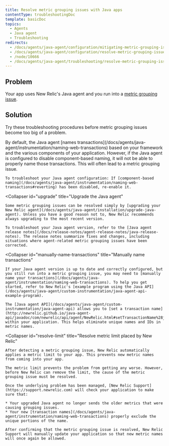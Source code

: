```yaml
---
title: Resolve metric grouping issues with Java apps
contentType: troubleshootingDoc
template: basicDoc
topics:
  - Agents
  - Java agent
  - Troubleshooting
redirects:
  - /docs/agents/java-agent/configuration/mitigating-metric-grouping-issues-java
  - /docs/agents/java-agent/configuration/resolve-metric-grouping-issues-java
  - /node/10666
  - /docs/agents/java-agent/troubleshooting/resolve-metric-grouping-issues-java
---
```


## Problem

Your app uses New Relic's Java agent and you run into a [metric grouping issue](/docs/agents/manage-apm-agents/troubleshooting/metric-grouping-issues).

## Solution

Try these troubleshooting procedures before metric grouping issues become too big of a problem.

<CollapserGroup>
  <Collapser
    id="reconfigure-java"
    title="Make sure component-based naming is enabled"
  >
    By default, the Java agent [names transactions](/docs/agents/java-agent/instrumentation/naming-web-transactions) based on your framework and the various components of your application. However, if the Java agent is configured to disable component-based naming, it will not be able to properly name those transactions. This will often lead to a metric grouping issue.

    To troubleshoot your Java agent configuration: If [component-based naming](/docs/agents/java-agent/instrumentation/naming-web-transactions#reverting) has been disabled, re-enable it.
  </Collapser>

  <Collapser
    id="upgrade"
    title="Upgrade the Java agent"
  >
    Some metric grouping issues can be resolved simply by [upgrading your New Relic agent](/docs/agents/java-agent/installation/upgrade-java-agent). Unless you have a good reason not to, New Relic recommends always upgrading to the most recent version.

    To troubleshoot your Java agent version, refer to the [Java agent release notes](/docs/release-notes/agent-release-notes/java-release-notes). The release notes summarize fixes and changes, including situations where agent-related metric grouping issues have been corrected.
  </Collapser>

  <Collapser
    id="manually-name-transactions"
    title="Manually name transactions"
  >
    If your Java agent version is up to date and correctly configured, but you still run into a metric grouping issue, you may need to [manually name your transactions](/docs/agents/java-agent/instrumentation/naming-web-transactions). To help you get started, refer to New Relic's [example program using the Java API](/docs/agents/java-agent/custom-instrumentation/java-agent-api-example-program).

    The [Java agent API](/docs/agents/java-agent/custom-instrumentation/java-agent-api) allows you to [set a transaction name](http://newrelic.github.io/java-agent-api/javadoc/com/newrelic/api/agent/NewRelic.html#setTransactionName%28java.lang.String,%20java.lang.String%29) within your application. This helps eliminate unique names and IDs in metric names.
  </Collapser>

  <Collapser
    id="resolve-limit"
    title="Resolve metric limit placed by New Relic"
  >
    After detecting a metric grouping issue, New Relic automatically applies a metric limit to your app. This prevents new metric names from coming into your app.

    The metric limit prevents the problem from getting any worse. However, before New Relic can remove the limit, the cause of the metric grouping issue must be resolved.

    Once the underlying problem has been managed, [New Relic Support](https://support.newrelic.com) will check your application to make sure that:

    * Your upgraded Java agent no longer sends the older metrics that were causing grouping issues.
    * Your new [transaction names](/docs/agents/java-agent/instrumentation/naming-web-transactions) properly exclude the unique portions of the name.

    After confirming that the metric grouping issue is resolved, New Relic Support will manually update your application so that new metric names will once again be allowed.
  </Collapser>
</CollapserGroup>
